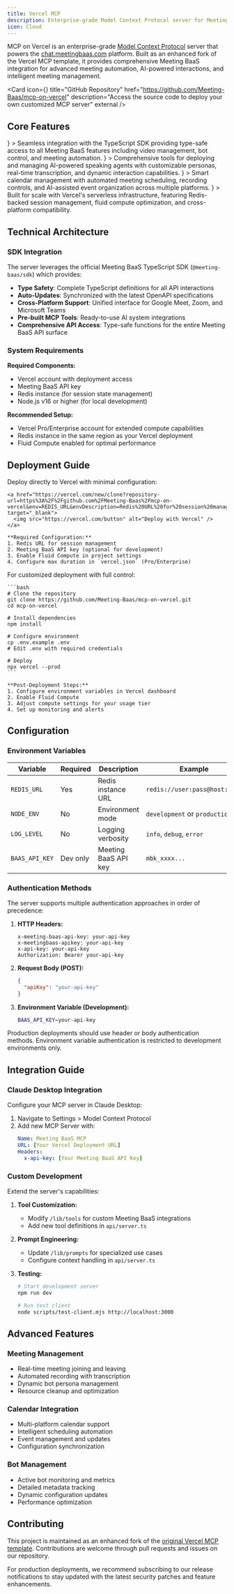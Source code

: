 ```yaml
---
title: Vercel MCP
description: Enterprise-grade Model Context Protocol server for Meeting BaaS integration, optimized for Vercel deployment
icon: Cloud
---
```


MCP on Vercel is an enterprise-grade [Model Context Protocol](https://www.anthropic.com/news/model-context-protocol) server that powers the [chat.meetingbaas.com](https://chat.meetingbaas.com) platform. Built as an enhanced fork of the Vercel MCP template, it provides comprehensive Meeting BaaS integration for advanced meeting automation, AI-powered interactions, and intelligent meeting management.

<Card
  icon={<Github />}
  title="GitHub Repository"
  href="https://github.com/Meeting-Baas/mcp-on-vercel"
  description="Access the source code to deploy your own customized MCP server"
  external
/>

## Core Features

<Cards>
  <Card
    title="Meeting BaaS SDK Integration"
    icon={<Code className="text-blue-400" />}
  >
    Seamless integration with the TypeScript SDK providing type-safe access to all Meeting BaaS features including video management, bot control, and meeting automation.
  </Card>
  <Card
    title="Advanced Bot Management"
    icon={<MessageSquare className="text-green-400" />}
  >
    Comprehensive tools for deploying and managing AI-powered speaking agents with customizable personas, real-time transcription, and dynamic interaction capabilities.
  </Card>
  <Card
    title="Intelligent Calendar Integration"
    icon={<Calendar className="text-purple-400" />}
  >
    Smart calendar management with automated meeting scheduling, recording controls, and AI-assisted event organization across multiple platforms.
  </Card>
  <Card
    title="Enterprise-Ready Architecture"
    icon={<Cloud className="text-teal-400" />}
  >
    Built for scale with Vercel's serverless infrastructure, featuring Redis-backed session management, fluid compute optimization, and cross-platform compatibility.
  </Card>
</Cards>

## Technical Architecture

### SDK Integration

The server leverages the official Meeting BaaS TypeScript SDK (`@meeting-baas/sdk`) which provides:

- **Type Safety**: Complete TypeScript definitions for all API interactions
- **Auto-Updates**: Synchronized with the latest OpenAPI specifications
- **Cross-Platform Support**: Unified interface for Google Meet, Zoom, and Microsoft Teams
- **Pre-built MCP Tools**: Ready-to-use AI system integrations
- **Comprehensive API Access**: Type-safe functions for the entire Meeting BaaS API surface

### System Requirements

**Required Components:**
- Vercel account with deployment access
- Meeting BaaS API key
- Redis instance (for session state management)
- Node.js v16 or higher (for local development)

**Recommended Setup:**
- Vercel Pro/Enterprise account for extended compute capabilities
- Redis instance in the same region as your Vercel deployment
- Fluid Compute enabled for optimal performance

## Deployment Guide

<Tabs>
  <Tab title="One-Click Deploy" value="one-click">
    Deploy directly to Vercel with minimal configuration:
    
    <a href="https://vercel.com/new/clone?repository-url=https%3A%2F%2Fgithub.com%2FMeeting-Baas%2Fmcp-on-vercel&env=REDIS_URL&envDescription=Redis%20URL%20for%20session%20management" target="_blank">
      <img src="https://vercel.com/button" alt="Deploy with Vercel" />
    </a>
    
    **Required Configuration:**
    1. Redis URL for session management
    2. Meeting BaaS API key (optional for development)
    3. Enable Fluid Compute in project settings
    4. Configure max duration in `vercel.json` (Pro/Enterprise)

  </Tab>
  <Tab title="Manual Deployment" value="manual">
    For customized deployment with full control:
    
    ```bash
    # Clone the repository
    git clone https://github.com/Meeting-Baas/mcp-on-vercel.git
    cd mcp-on-vercel
    
    # Install dependencies
    npm install
    
    # Configure environment
    cp .env.example .env
    # Edit .env with required credentials
    
    # Deploy
    npx vercel --prod
    ```

    **Post-Deployment Steps:**
    1. Configure environment variables in Vercel dashboard
    2. Enable Fluid Compute
    3. Adjust compute settings for your usage tier
    4. Set up monitoring and alerts

  </Tab>
</Tabs>

## Configuration

### Environment Variables

| Variable | Required | Description | Example |
|----------|----------|-------------|----------|
| `REDIS_URL` | Yes | Redis instance URL | `redis://user:pass@host:port` |
| `NODE_ENV` | No | Environment mode | `development` or `production` |
| `LOG_LEVEL` | No | Logging verbosity | `info`, `debug`, `error` |
| `BAAS_API_KEY` | Dev only | Meeting BaaS API key | `mbk_xxxx...` |

### Authentication Methods

The server supports multiple authentication approaches in order of precedence:

1. **HTTP Headers:**
   ```http
   x-meeting-baas-api-key: your-api-key
   x-meetingbaas-apikey: your-api-key
   x-api-key: your-api-key
   Authorization: Bearer your-api-key
   ```

2. **Request Body (POST):**
   ```json
   {
     "apiKey": "your-api-key"
   }
   ```

3. **Environment Variable (Development):**
   ```bash
   BAAS_API_KEY=your-api-key
   ```

<Callout type="warning">
  Production deployments should use header or body authentication methods. Environment
  variable authentication is restricted to development environments only.
</Callout>

## Integration Guide

### Claude Desktop Integration

Configure your MCP server in Claude Desktop:

1. Navigate to Settings > Model Context Protocol
2. Add new MCP Server with:
   ```yaml
   Name: Meeting BaaS MCP
   URL: [Your Vercel Deployment URL]
   Headers:
     x-api-key: [Your Meeting BaaS API Key]
   ```

### Custom Development

Extend the server's capabilities:

1. **Tool Customization:**
   - Modify `/lib/tools` for custom Meeting BaaS integrations
   - Add new tool definitions in `api/server.ts`

2. **Prompt Engineering:**
   - Update `/lib/prompts` for specialized use cases
   - Configure context handling in `api/server.ts`

3. **Testing:**
   ```bash
   # Start development server
   npm run dev

   # Run test client
   node scripts/test-client.mjs http://localhost:3000
   ```

## Advanced Features

### Meeting Management
- Real-time meeting joining and leaving
- Automated recording with transcription
- Dynamic bot persona management
- Resource cleanup and optimization

### Calendar Integration
- Multi-platform calendar support
- Intelligent scheduling automation
- Event management and updates
- Configuration synchronization

### Bot Management
- Active bot monitoring and metrics
- Detailed metadata tracking
- Dynamic configuration updates
- Performance optimization

## Contributing

This project is maintained as an enhanced fork of the [original Vercel MCP template](https://github.com/vercel-labs/mcp-on-vercel). Contributions are welcome through pull requests and issues on our repository.

<Callout type="info">
  For production deployments, we recommend subscribing to our release notifications
  to stay updated with the latest security patches and feature enhancements.
</Callout>
